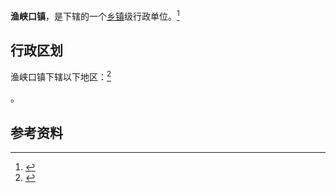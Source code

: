 {{中国乡级行政区|42/05/28/106/000}}

'''渔峡口镇'''，是{{PRC admin/fullname|42/05/28/106/000|3}}下辖的一个[[乡镇|乡镇]]级行政单位。<ref>{{PRC admin/ref sgc|{{PRC admin/parent|42/05/28/106/000}}}}</ref>

== 行政区划 ==

渔峡口镇下辖以下地区：<ref>{{PRC admin/ref sgc|42/05/28/106/000}}</ref>

{{PRC admin/children|42/05/28/106/000}}。

== 参考资料 ==

{{reflist}}

{{行政区划小作品}}
{{PRC admin/navcat|42/05/28/106/000}}